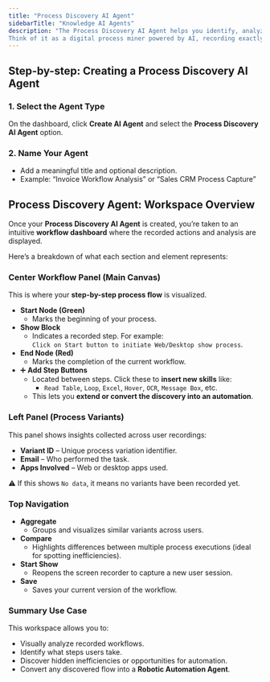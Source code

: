 ```yaml
---
title: "Process Discovery AI Agent"
sidebarTitle: "Knowledge AI Agents"
description: "The Process Discovery AI Agent helps you identify, analyze, and visualize business workflows across web and desktop applications. By recording actions taken by users, it reveals process variations, bottlenecks, and automation opportunities—making it easy to decide what to automate next.
Think of it as a digital process miner powered by AI, recording exactly how work gets done."
---
```


## Step-by-step: Creating a Process Discovery AI Agent

### 1. **Select the Agent Type**

On the dashboard, click **Create AI Agent** and select the **Process Discovery AI Agent** option.

### 2. **Name Your Agent**

- Add a meaningful title and optional description.
- Example: “Invoice Workflow Analysis” or “Sales CRM Process Capture”

## Process Discovery Agent: Workspace Overview

Once your **Process Discovery AI Agent** is created, you’re taken to an intuitive **workflow dashboard** where the recorded actions and analysis are displayed.

Here’s a breakdown of what each section and element represents:

### **Center Workflow Panel (Main Canvas)**

This is where your **step-by-step process flow** is visualized.

- **Start Node (Green)**
  - Marks the beginning of your process.
- **Show Block**
  - Indicates a recorded step. For example:\
    `Click on Start button to initiate Web/Desktop show process`.
- **End Node (Red)**
  - Marks the completion of the current workflow.
- ➕ **Add Step Buttons**
  - Located between steps. Click these to **insert new skills** like:
    - `Read Table`, `Loop`, `Excel`, `Hover`, `OCR`, `Message Box`, etc.
  - This lets you **extend or convert the discovery into an automation**.

### **Left Panel (Process Variants)**

This panel shows insights collected across user recordings:

- **Variant ID** – Unique process variation identifier.
- **Email** – Who performed the task.
- **Apps Involved** – Web or desktop apps used.

⚠️ If this shows `No data`, it means no variants have been recorded yet.

### **Top Navigation**

- **Aggregate**
  - Groups and visualizes similar variants across users.
- **Compare**
  - Highlights differences between multiple process executions (ideal for spotting inefficiencies).
- **Start Show**
  - Reopens the screen recorder to capture a new user session.
- **Save**
  - Saves your current version of the workflow.

### Summary Use Case

This workspace allows you to:

- Visually analyze recorded workflows.
- Identify what steps users take.
- Discover hidden inefficiencies or opportunities for automation.
- Convert any discovered flow into a **Robotic Automation Agent**.